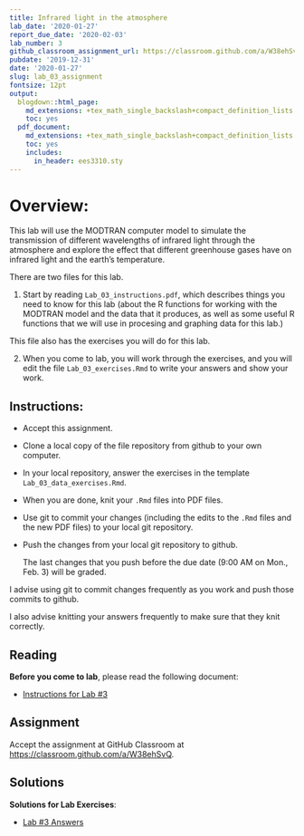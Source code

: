 ```yaml
---
title: Infrared light in the atmosphere
lab_date: '2020-01-27'
report_due_date: '2020-02-03'
lab_number: 3
github_classroom_assignment_url: https://classroom.github.com/a/W38ehSvQ
pubdate: '2019-12-31'
date: '2020-01-27'
slug: lab_03_assignment
fontsize: 12pt
output:
  blogdown::html_page:
    md_extensions: +tex_math_single_backslash+compact_definition_lists
    toc: yes
  pdf_document:
    md_extensions: +tex_math_single_backslash+compact_definition_lists
    toc: yes
    includes:
      in_header: ees3310.sty
---
```

# Overview:

This lab will use the MODTRAN computer model to simulate the transmission of different wavelengths of infrared light through the atmosphere and explore the effect that different greenhouse gases have on infrared light and the earth's temperature.

There are two files for this lab.

1. Start by reading `Lab_03_instructions.pdf`, which describes things you need
to know for this lab (about the R functions for working with the MODTRAN model
and the data that it produces, as well as some useful R functions that we will
use in procesing and graphing data for this lab.)

This file also has the exercises you will do for this lab.

2. When you come to lab, you will work through the exercises, and you will
edit the file `Lab_03_exercises.Rmd` to write your answers and show your
work.

## Instructions:

* Accept this assignment.
* Clone a local copy of the file repository from github to your
  own computer.
* In your local repository, answer the exercises in the template
  `Lab_03_data_exercises.Rmd`.
* When you are done, knit your `.Rmd` files into PDF files.
* Use git to commit your changes (including the edits to the `.Rmd` files
  and the new PDF files) to your local git repository.
* Push the changes from your local git repository to github.

    The last changes that you push before the due date 
    (9:00 AM on Mon., Feb. 3) will be graded.

I advise using git to commit changes frequently as you work and push those commits
to github.

I also advise knitting your answers frequently to make sure that they 
knit correctly.

## Reading

**Before you come to lab**, please read the following document:

* [Instructions for Lab #3](/lab_docs/lab_03_instructions){target="_blank"}

## Assignment

Accept the assignment at GitHub Classroom at <https://classroom.github.com/a/W38ehSvQ>.

## Solutions

**Solutions for Lab Exercises**:

* [Lab #3 Answers](/lab_solutions/lab_03_answers){target="_blank"}
